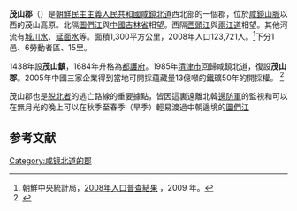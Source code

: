 {{Infobox  Korean settlement
| context = north
| img = DPRK2006_Hambuk-Musan.PNG
|rr=Musan-gun
|mr=Musan-gun
|hangul=무산군
|hanja={{linktext|茂|山|郡}}
| area_km2 = 1300
|  pop = 123721
| popyear = 2008
|  divs = 1邑、6勞動者區、15里
}}
'''茂山郡'''（{{kor|諺=무산군|漢=茂山郡|羅=Musan gun|f=y}}）是[[朝鮮民主主義人民共和國|朝鮮民主主義人民共和國]][[咸鏡北道|咸鏡北道]]西北部的一個郡，位於[[咸鏡山脈|咸鏡山脈]]以西的茂山高原。北隔[[圖們江|圖們江]]與[[中國|中國]][[吉林省|吉林省]]相望。西隔[[西頭江|西頭江]]與[[兩江道|兩江道]]相望。其他河流有[[城川水|城川水]]、[[延面水|延面水]]等。面積1,300平方公里，2008年人口123,721人。<ref>朝鮮中央統計局，[http://unstats.un.org/unsd/demographic/sources/census/2010_PHC/North_Korea/Final%20national%20census%20report.pdf 2008年人口普查結果] {{Wayback|url=http://unstats.un.org/unsd/demographic/sources/census/2010_PHC/North_Korea/Final%20national%20census%20report.pdf |date=20100331091148 }}，2009 年。</ref>下分1邑、6勞動者區、15里。

1438年設'''茂山鎮'''，1684年升格為[[都護府|都護府]]。1985年[[清津市|清津市]]回歸咸鏡北道，復設'''茂山郡'''。2005年中國三家企業得到當地可開採蘊藏量13億噸的[[鐵|鐵]]礦50年的開採權。
<ref name="ore">{{cite news|publisher=[[中央日報_(韓國)|中央日報]]
|date=2005年11月3日
|title=北、茂山鉄鉱５０年開発権中国３企業が取得|language=ja|url=http://japanese.joins.com/article/article.php?aid=69247&servcode=500&sectcode=500
}}</ref>

茂山郡也是[[脱北者|脱北者]]的逃亡路線的重要據點，皆因這裏遠離北韓[[邊防軍|邊防軍]]的監視和可以在無月光的晚上可以在秋季至春季（旱季）輕易渡過中朝邊境的[[圖們江|圖們江]]

==参考文献==
<div class="references-small">
<references></references>
</div>

{{咸鏡北道行政區劃}}

{{DEFAULTSORT:Musan-gun}}
[[Category:咸镜北道的郡|Category:咸镜北道的郡]]